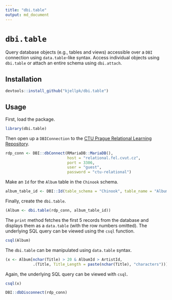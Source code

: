```yaml
---
title: "dbi.table"
output: md_document
---
```


# `dbi.table`

Query database objects (e.g., tables and views) accessible over a `DBI`
connection using `data.table`-like syntax. Access individual objects using
`dbi.table` or attach an entire schema using `dbi.attach`.


## Installation

```r
devtools::install_github("kjellpk/dbi.table")
```

## Usage

First, load the package.

```r
library(dbi.table)
```

Then open up a `DBIConnection` to the [CTU Prague Relational Learning
Repository](https://relational-data.org/).

```r
rdp_conn <- DBI::dbConnect(RMariaDB::MariaDB(),
                           host = "relational.fel.cvut.cz",
                           port = 3306,
                           user = "guest",
                           password = "ctu-relational")
```

Make an `Id` for the `Album` table in the `Chinook` schema.

```r
album_table_id <- DBI::Id(table_schema = "Chinook", table_name = "Album")
```

Finally, create the `dbi.table`.

```r
(Album <- dbi.table(rdp_conn, album_table_id))
```

The `print` method fetches the first 5 records from the database and displays
them as a `data.table` (with the row numbers omitted). The underlying SQL query
can be viewed using the `csql` function.

```r
csql(Album)
```

The `dbi.table` can be manipulated using `data.table` syntax.

```r
(x <- Album[nchar(Title) > 20 & AlbumId > ArtistId,
            .(Title, Title_Length = paste(nchar(Title), "characters"))])
```

Again, the underlying SQL query can be viewed with `csql`.

```r
csql(x)
```

```r
DBI::dbDisconnect(rdp_conn)
```
